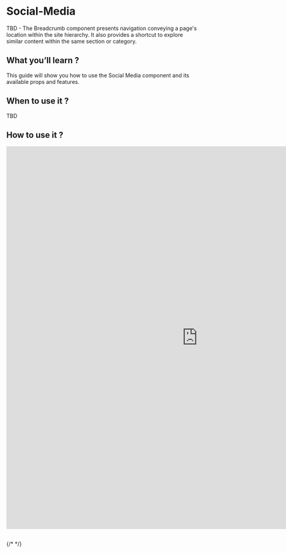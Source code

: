 
<Meta of={SocialMediaStories} />

# Social-Media

TBD - The Breadcrumb component presents navigation conveying a page's location within the site hierarchy. It also provides a shortcut to explore similar content within the same section or category.

## What you’ll learn ?

This guide will show you how to use the Social Media component and its available props and features.

## When to use it ?

TBD

## How to use it ?

<iframe
  src="https://xmc-hztl-foundation-storybook.vercel.app/?path=/story/components-authorable-shared-hztl-page-content-socialmedia--social-media"
  width="1000"
  height="1000"
  frameborder="0"
></iframe>

##

{/* <Canvas of={CheckboxStories.Card} /> */}


